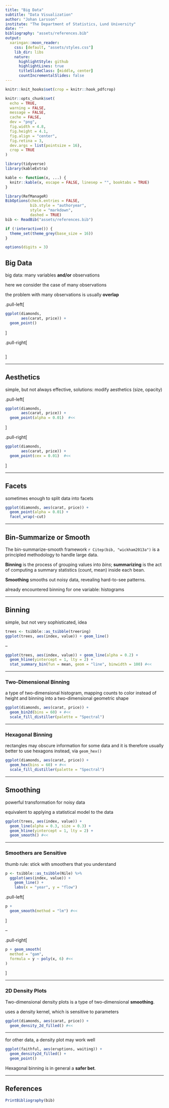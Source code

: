```yaml
---
title: "Big Data"
subtitle: "Data Visualization"
author: "Johan Larsson"
institute: "The Department of Statistics, Lund University"
date: ""
bibliography: "assets/references.bib"
output:
  xaringan::moon_reader:
    css: [default, "assets/styles.css"]
    lib_dir: libs
    nature:
      highlightStyle: github
      highlightLines: true
      titleSlideClass: [middle, center]
      countIncrementalSlides: false
---
```


```r
knitr::knit_hooks$set(crop = knitr::hook_pdfcrop)

knitr::opts_chunk$set(
  echo = TRUE,
  warning = FALSE,
  message = FALSE,
  cache = FALSE,
  dev = "png",
  fig.width = 4.8,
  fig.height = 4.1,
  fig.align = "center",
  fig.retina = 3,
  dev.args = list(pointsize = 16),
  crop = TRUE
)

library(tidyverse)
library(kableExtra)

kable <- function(x, ...) {
  knitr::kable(x, escape = FALSE, linesep = "", booktabs = TRUE)
}

library(RefManageR)
BibOptions(check.entries = FALSE, 
           bib.style = "authoryear",
           style = "markdown",
           dashed = TRUE)
bib <- ReadBib("assets/references.bib")

if (!interactive()) {
  theme_set(theme_grey(base_size = 16))
}

options(digits = 3)
```

## Big Data

big data: many variables **and/or** observations

here we consider the case of many observations

the problem with many observations is usually **overlap**

.pull-left[
```r
ggplot(diamonds, 
       aes(carat, price)) +
  geom_point()
```
]

.pull-right[
```r
```
]

---

## Aesthetics

simple, but not always effective, solutions: modify aesthetics (size, opacity)

.pull-left[
```r
ggplot(diamonds, 
       aes(carat, price)) +
  geom_point(alpha = 0.01)  #<<
```
]

.pull-right[
```r
ggplot(diamonds, 
       aes(carat, price)) +
  geom_point(cex = 0.01)  #<<
```
]

---

## Facets

sometimes enough to split data into facets

```r
ggplot(diamonds, aes(carat, price)) +
  geom_point(alpha = 0.01) +
  facet_wrap(~cut)
```

---

## Bin-Summarize or Smooth

The bin-summarize-smooth framework `r Citep(bib, "wickham2013a")` is a principled
methodology to handle large data.

**Binning** is the process of grouping values into *bins*; **summarizing** is the
act of computing a summary statistics (count, mean) inside each bean.

**Smoothing** smooths out noisy data, revealing hard-to-see patterns.

already encountered binning for one variable: histograms

---

## Binning

simple, but not very sophisticated, idea

```r
trees <- tsibble::as_tsibble(treering)
ggplot(trees, aes(index, value)) + geom_line()
```

--

```r
ggplot(trees, aes(index, value)) + geom_line(alpha = 0.2) +
  geom_hline(yintercept = 1, lty = 2) +
  stat_summary_bin(fun = mean, geom = "line", binwidth = 100) #<<
```

---

### Two-Dimensional Binning

a type of two-dimensional histogram, mapping counts to color instead of height
and binning into a two-dimensional geometric shape

```r
ggplot(diamonds, aes(carat, price)) +
  geom_bin2d(bins = 60) + #<<
  scale_fill_distiller(palette = "Spectral")
```

---

### Hexagonal Binning

rectangles may obscure information for some data and it is therefore usually better
to use hexagons instead, via `geom_hex()`

```r
ggplot(diamonds, aes(carat, price)) +
  geom_hex(bins = 60) + #<<
  scale_fill_distiller(palette = "Spectral")
```

---

## Smoothing

powerful transformation for noisy data

equivalent to applying a statistical model to the data

```r
ggplot(trees, aes(index, value)) +
  geom_line(alpha = 0.3, size = 0.3) +
  geom_hline(yintercept = 1, lty = 2) +
  geom_smooth() #<<
```

---

### Smoothers are Sensitive

thumb rule: stick with smoothers that you understand

```r
p <- tsibble::as_tsibble(Nile) %>%
  ggplot(aes(index, value)) +
    geom_line() +
    labs(x = "year", y = "flow")
```

.pull-left[
```r
p + 
  geom_smooth(method = "lm") #<<
```
]

--

.pull-right[
```r
p + geom_smooth(
  method = "gam",
  formula = y ~ poly(x, 6) #<<
)
```
]

---

### 2D Density Plots

Two-dimensional density plots is a type of two-dimensional **smoothing**.

uses a density kernel, which is sensitive to parameters

```r
ggplot(diamonds, aes(carat, price)) +
  geom_density_2d_filled() #<<
```

---

for other data, a density plot may work well

```r
ggplot(faithful, aes(eruptions, waiting)) +
  geom_density2d_filled() +
  geom_point()
```

Hexagonal binning is in general a **safer bet**.

---

## References


```r
PrintBibliography(bib)
```

